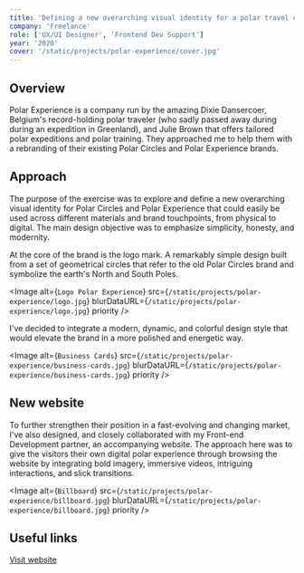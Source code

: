 ```yaml
---
title: 'Defining a new overarching visual identity for a polar travel company'
company: 'Freelance'
role: ['UX/UI Designer', 'Frontend Dev Support']
year: '2020'
cover: '/static/projects/polar-experience/cover.jpg'
---
```


## Overview

Polar Experience is a company run by the amazing Dixie Dansercoer, Belgium's
record-holding polar traveler (who sadly passed away during during an expedition
in Greenland), and Julie Brown that offers tailored polar expeditions and polar
training. They approached me to help them with a rebranding of their existing
Polar Circles and Polar Experience brands.

## Approach

The purpose of the exercise was to explore and define a new overarching visual
identity for Polar Circles and Polar Experience that could easily be used across
different materials and brand touchpoints, from physical to digital. The main
design objective was to emphasize simplicity, honesty, and modernity.

At the core of the brand is the logo mark. A remarkably simple design built from
a set of geometrical circles that refer to the old Polar Circles brand and
symbolize the earth's North and South Poles.

<Image
  alt={`Logo Polar Experience`}
  src={`/static/projects/polar-experience/logo.jpg`}
  blurDataURL={`/static/projects/polar-experience/logo.jpg`}
  priority
/>

I've decided to integrate a modern, dynamic, and colorful design style that
would elevate the brand in a more polished and energetic way.

<Image
  alt={`Business Cards`}
  src={`/static/projects/polar-experience/business-cards.jpg`}
  blurDataURL={`/static/projects/polar-experience/business-cards.jpg`}
  priority
/>

## New website

To further strengthen their position in a fast-evolving and changing market,
I've also designed, and closely collaborated with my Front-end Development
partner, an accompanying website. The approach here was to give the visitors
their own digital polar experience through browsing the website by integrating
bold imagery, immersive videos, intriguing interactions, and slick transitions.

<Image
  alt={`Billboard`}
  src={`/static/projects/polar-experience/billboard.jpg`}
  blurDataURL={`/static/projects/polar-experience/billboard.jpg`}
  priority
/>

## Useful links

[Visit website](https://www.polarexperience.com)

